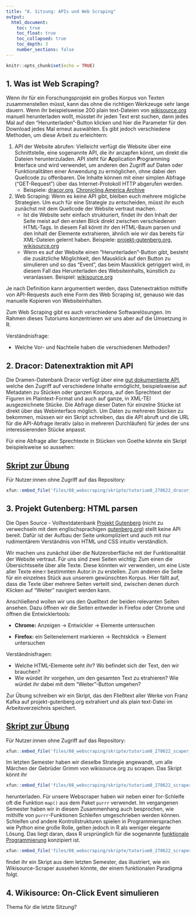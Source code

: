 ```yaml
---
title: "8. Sitzung: APIs und Web Scraping"
output: 
  html_document:
    toc: true
    toc_float: true
    toc_collapsed: true
    toc_depth: 3
    number_sections: false
---
```


```r
knitr::opts_chunk$set(echo = TRUE)
```


## 1. Was ist Web Scraping? 

Wenn ihr für ein Forschungsprojekt ein großes Korpus von Texten zusammenstellen müsst, kann das ohne die richtigen Werkzeuge sehr lange dauern. Wenn ihr beispielsweise 200 plain text-Dateien von [wikisource.org](https://de.wikisource.org) manuell herunterladen wollt, müsstet ihr jeden Text erst suchen, dann jedes Mal auf den "Herunterladen"-Button klicken und hier die Parameter für den Download jedes Mal erneut auswählen. Es gibt jedoch verschiedene Methoden, um diese Arbeit zu erleichtern: 

1. API der Website abrufen: Vielleicht verfügt die Website über eine Schnittstelle, eine sogenannte API, die ihr anzapfen könnt, um direkt die Dateien herunterzuladen. API steht für **A**pplication **P**rogramming **I**nterface und wird verwendet, um anderen den Zugriff auf Daten oder Funktionalitäten einer Anwendung zu ermöglichen, ohne dabei den Quellcode zu offenbaren. Die Inhalte können mit einer simplen Abfrage ("GET-Request") über das Internet-Protokoll HTTP abgerufen werden. 
     + Beispiele: [dracor.org](https://dracor.org/doc/api), [Chronicling America Archive](https://chroniclingamerica.loc.gov/about/api/) 

2. Web Scraping: Wenn es keine API gibt, bleiben euch mehrere mögliche Strategien. Um euch für eine Strategie zu entscheiden, müsst ihr euch zunächst mit dem Quellcode der Website vertraut machen. 
     + Ist die Website sehr einfach strukturiert, findet ihr den Inhalt der Seite meist auf den ersten Blick direkt zwischen verschiedenen HTML-Tags. In diesem Fall könnt ihr den HTML-Baum parsen und den Inhalt der Elemente extrahieren, ähnlich wie wir das bereits für XML-Dateien gelernt haben. 
Beispiele: [projekt-gutenberg.org](https://www.projekt-gutenberg.org/buechner/briefe1/titlepage.html), [wikisource.org](https://de.wikisource.org/wiki/Der_Zauberstein)
     + Wenn es auf der Website einen "Herunterladen"-Button gibt, besteht die zusätzliche Möglichkeit, den Mausklick auf den Button zu simulieren und so das "Event", das beim Mausklick getriggert wird, in diesem Fall das Herunterladen des Websiteinhalts, künstlich zu veranlassen. 
Beispiel: [wikisource.org](https://de.wikisource.org/wiki/Der_Zauberstein)
     
Je nach Definition kann argumentiert werden, dass Datenextraktion mithilfe von  API-Requests auch eine Form des Web Scraping ist, genauso wie das manuelle Kopieren von Websiteinhalten. 

Zum Web Scraping gibt es auch verschiedene Softwarelösungen. Im Rahmen dieses Tutoriums konzentrieren wir uns aber auf die Umsetzung in R.

Verständnisfrage: 

* Welche Vor- und Nachteile haben die verschiedenen Methoden?  

## 2. Dracor: Datenextraktion mit API

Die Dramen-Datenbank Dracor verfügt über eine [gut dokumentierte API](https://dracor.org/doc/api), welche den Zugriff auf verschiedene Inhalte ermöglicht, beispielsweise auf Metadaten zu Stücken oder ganzen Korpora, auf den Sprechtext der Figuren im Plaintext-Format und auch auf ganze, in XML-TEI ausgezeichnete Stücke. Die Abfrage dieser Daten für einzelne Stücke ist direkt über das Webinterface möglich. Um Daten zu mehreren Stücken zu bekommen, müssen wir ein Skript schreiben, das die API abruft und die URL für die API-Abfrage iterativ (also in mehreren Durchläufen) für jedes der uns interessierenden Stücke anpasst.

Für eine Abfrage aller Sprechtexte in Stücken von Goethe könnte ein Skript beispielsweise so aussehen: 

## [Skript zur Übung](https://github.com/lipogg/r-tutorium/blob/e3b5acfb7004daa4daf5a16432980f47fe51d08f/08_webscraping_und_apis/skripte/tutorium8_270622_dracor_api.R) 

Für Nutzer:innen ohne Zugriff auf das Repository:
```r
xfun::embed_file('files/08_webscraping/skripte/tutorium8_270622_dracor_api.R', text="Skript downloaden")
```


## 3. Projekt Gutenberg: HTML parsen 

Die Open Source - Volltextdatenbank [Projekt Gutenberg](https://www.projekt-gutenberg.org) (nicht zu verwechseln mit dem englischsprachigen [gutenberg.org](https://www.gutenberg.org/)) stellt keine API bereit. Dafür ist der Aufbau der Seite unkompliziert und auch mit nur rudimentärem Verständnis von HTML und CSS intuitiv verständlich. 

Wir machen uns zunächst über die Nutzeroberfläche mit der Funktionalität der Website vertraut. Für uns sind zwei Seiten wichtig: Zum einen die Übersichtsseite über alle Texte. Diese könnten wir verwenden, um eine Liste aller Texte eine:r bestimmten Autor:in zu erstellen. Zum anderen die Seite für ein einzelnes Stück aus unserem gewünschten Korpus. Hier fällt auf, dass die Texte über mehrere Seiten verteilt sind, zwischen denen durch Klicken auf "Weiter" navigiert werden kann. 

Anschließend wollen wir uns den Quelltext der beiden relevanten Seiten ansehen. Dazu öffnen wir die Seiten entweder in Firefox oder Chrome und öffnen die Entwicklertools: 

* **Chrome:** Anzeigen -> Entwickler -> Elemente untersuchen  

* **Firefox:** ein Seitenelement markieren -> Rechtsklick -> Element untersuchen

Verständnisfragen: 

* Welche HTML-Elemente seht ihr? Wo befindet sich der Text, den wir brauchen? 
* Wie würdet ihr vorgehen, um den gesamten Text zu etrahieren? Wie würdet ihr dabei mit dem "Weiter"-Button umgehen? 

Zur Übung schreiben wir ein Skript, das den Fließtext aller Werke von Franz Kafka auf projekt-gutenberg.org extrahiert und als plain text-Datei im Arbeitsverzeichnis speichert. 

## [Skript zur Übung](https://github.com/lipogg/r-tutorium/blob/1d321d9e338e64c7ddb63ff137ba1fe62dd321ef/08_webscraping_und_apis/skripte/tutorium8_270622_scaper_gutenberg.R)

Für Nutzer:innen ohne Zugriff auf das Repository:
```r
xfun::embed_file('files/08_webscraping/skripte/tutorium8_270622_scaper_gutenberg.R', text="Skript downloaden")
```

Im letzten Semester haben wir dieselbe Strategie angewandt, um alle Märchen der Gebrüder Grimm von wikisource.org zu scrapen. Das Skript könnt ihr
```r
xfun::embed_file('files/08_webscraping/skripte/tutorium8_270622_scraper_wikisource.R', text="hier")
```
herunterladen. Für unsere Webscraper haben wir neben einer for-Schleife oft die Funktion ``map()`` aus dem Paket ``purrr`` verwendet. Im vergangenen Semester haben wir in diesem Zusammenhang auch besprochen, wie mithilfe von ``purrr``-Funktionen Schleifen umgeschrieben werden können. Schleifen und andere Kontrollstrukturen spielen in Programmiersprachen wie Python eine große Rolle, gelten jedoch in R als weniger elegante Lösung. Das liegt daran, dass R ursprünglich für die sogenannte [funktionale Programmierung](https://de.wikipedia.org/wiki/Funktionale_Programmierung) konzipiert ist. 
```r
xfun::embed_file('files/08_webscraping/skripte/tutorium8_270622_scraper_wikisource_funktional.R', text="Hier")
```
findet ihr ein Skript aus dem letzten Semester, das illustriert, wie ein Wikisource-Scraper aussehen könnte, der einem funktionalen Paradigma folgt. 

## 4. Wikisource: On-Click Event simulieren

Thema für die letzte Sitzung? 
